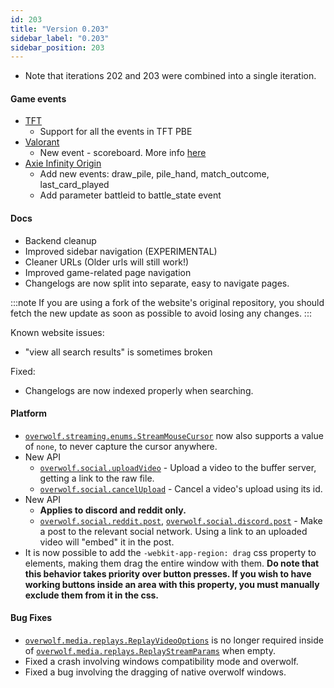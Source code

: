 ```yaml
---
id: 203
title: "Version 0.203"
sidebar_label: "0.203"
sidebar_position: 203
---
```


* Note that iterations 202 and 203 were combined into a single iteration.

#### Game events
* [TFT](/api/games/events/teamfight-tactics)
  * Support for all the events in TFT PBE
* [Valorant](/api/games/events/valorant)
  * New event - scoreboard. More info [here](/api/games/events/valorant#scoreboard-note)
* [Axie Infinity Origin](/api/games/events/axie-infinity-origin)
  * Add new events: draw_pile, pile_hand, match_outcome, last_card_played
  * Add parameter battleid to battle_state event
<!-- * [Minecraft](/api/games/events/minecraft)
  * Add new events: mc_version - the current Minecraft played version -->

#### Docs
- Backend cleanup
- Improved sidebar navigation (EXPERIMENTAL)
- Cleaner URLs (Older urls will still work!)
- Improved game-related page navigation
- Changelogs are now split into separate, easy to navigate pages.

:::note
If you are using a fork of the website's original repository, you should fetch the new update as soon as possible to avoid losing any changes.
:::

Known website issues:
- "view all search results" is sometimes broken

Fixed:
- Changelogs are now indexed properly when searching.

#### Platform
- [`overwolf.streaming.enums.StreamMouseCursor`](/api/streaming#streammousecursor-enum) now also supports a value of `none`, to never capture the cursor anywhere.
- New API
    - [`overwolf.social.uploadVideo`](/api/social#uploadvideovideouploadparams-callback-callback) - Upload a video to the buffer server, getting a link to the raw file.
    - [`overwolf.social.cancelUpload`](/api/social#canceluploadstring-callback) - Cancel a video's upload using its id.
- New API
    - **Applies to discord and reddit only.**
    - [`overwolf.social.reddit.post`](/api/social/reddit#postredditpostparameters-callback), [`overwolf.social.discord.post`](/api/social/discord#postdiscordpostparameters-callback) - Make a post to the relevant social network. Using a link to an uploaded video will "embed" it in the post.
- It is now possible to add the `-webkit-app-region: drag` css property to elements, making them drag the entire window with them. **Do note that this behavior takes priority over button presses. If you wish to have working buttons inside an area with this property, you must manually exclude them from it in the css.**

#### Bug Fixes
- [`overwolf.media.replays.ReplayVideoOptions`](/api/media/replays#replayvideooptions-object) is no longer required inside of [`overwolf.media.replays.ReplayStreamParams`](/api/media/replays#replaystreamparams-object) when empty.
- Fixed a crash involving windows compatibility mode and overwolf.
- Fixed a bug involving the dragging of native overwolf windows.
